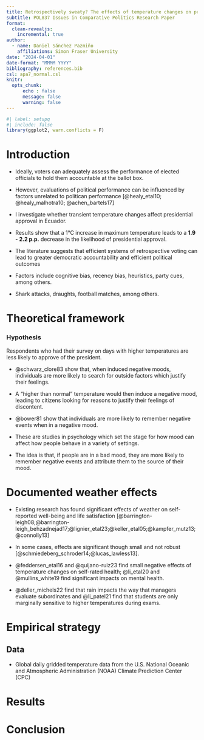 ```yaml
---
title: Retrospectively sweaty? The effects of temperature changes on presidential approval
subtitle: POL837 Issues in Comparative Politics Research Paper
format: 
  clean-revealjs:
    incremental: true
author:
  - name: Daniel Sánchez Pazmiño
    affiliations: Simon Fraser University
date: "2024-04-01"
date-format: "MMMM YYYY"
bibliography: references.bib
csl: apa7_normal.csl
knitr: 
  opts_chunk: 
      echo : false
      message: false
      warning: false
---
```


```r
#| label: setupq
#| include: false
library(ggplot2, warn.conflicts = F)
```

# Introduction

- Ideally, voters can adequately assess the performance of elected officials to hold them accountable at the ballot box.

- However, evaluations of political performance can be influenced by factors unrelated to politican performance [@healy_etal10; @healy_malhotra10; @achen_bartels17]

- I investigate whether transient temperature changes affect presidential approval in Ecuador.

- Results show that a 1°C increase in maximum temperature leads to a **1.9 - 2.2 p.p.** decrease in the likelihood of presidential approval. 

::: {.notes}
- The literature suggests that efficient systems of retrospective voting can lead to greater democratic accountability and efficient political outcomes

- Factors include cognitive bias, recency bias, heuristics, party cues, among others. 

- Shark attacks, draughts, football matches, among others. 
:::

# Theoretical framework

::: {.callout-tip icon=false}
### Hypothesis
Respondents who had their survey on days with higher temperatures are less likely to approve of the president.
:::

- @schwarz_clore83 show that, when induced negative moods, individuals are more likely to search for outside factors which justify their feelings. 

- A "higher than normal" temperature would then induce a negative mood, leading to citizens looking for reasons to justify their feelings of discontent. 

- @bower81 show that individuals are more likely to remember negative events when in a negative mood.

::: {.notes}
- These are studies in psychology which set the stage for how mood can affect how people behave in a variety of settings. 

- The idea is that, if people are in a bad mood, they are more likely to remember negative events and attribute them to the source of their mood.
:::

# Documented weather effects

- Existing research has found significant effects of weather on self-reported well-being and life satisfaction [@barrington-leigh08;@barrington-leigh_behzadnejad17;@lignier_etal23;@keller_etal05;@kampfer_mutz13;@connolly13] 

- In some cases, effects are significant though small and not robust [@schmiedeberg_schroder14;@lucas_lawless13]. 

- @feddersen_etal16 and @quijano-ruiz23 find small negative effects of temperature changes on self-rated health; @li_etal20 and @mullins_white19 find significant impacts on mental health. 

- @deller_michels22 find that rain impacts the way that managers evaluate subordinates and @li_patel21 find that students are only marginally sensitive to higher temperatures during exams. 

# Empirical strategy

## Data

- Global daily gridded temperature data from the U.S. National Oceanic and Atmospheric Administration (NOAA) Climate Prediction Center (CPC)

# Results

# Conclusion